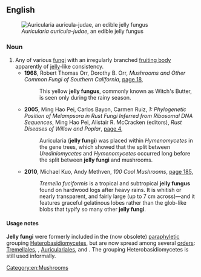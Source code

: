 ==English==
[[File:Auricularia auricula-judae Lodz(Poland)(js)01.jpg|right|thumb|''Auricularia auricula-judae'', an edible jelly fungus]]

===Noun===
{{en-noun|jelly fungi}}

# Any of various [[fungus|fungi]] with an irregularly branched [[fruiting body]] apparently of [[jelly]]-like consistency.
#* '''1968''', Robert Thomas Orr, Dorothy B. Orr, ''Mushrooms and Other Common Fungi of Southern California'', [http://books.google.com.au/books?id=XKR07yDMu6YC&pg=PA18&dq=%22jelly+fungus%22%7C%22jelly+fungi%22&hl=en&sa=X&ei=c3NKUp_1Eam1iQe8x4HICg&redir_esc=y#v=onepage&q=%22jelly%20fungus%22%7C%22jelly%20fungi%22&f=false page 18],
#*: This yellow '''jelly fungus''', commonly known as Witch's Butter, is seen only during the rainy season.
#* '''2005''', Ming Hao Pei, Carlos Bayon, Carmen Ruiz, ''1: Phylogenetic Position of Melampsora in Rust Fungi Inferred from Ribosomal DNA Sequences'', Ming Hao Pei, Alistair R. McCracken (editors), ''Rust Diseases of Willow and Poplar'', [http://books.google.com.au/books?id=oeCTeUGNuqEC&pg=PA4&dq=%22jelly+fungus%22%7C%22jelly+fungi%22&hl=en&sa=X&ei=c3NKUp_1Eam1iQe8x4HICg&redir_esc=y#v=onepage&q=%22jelly%20fungus%22%7C%22jelly%20fungi%22&f=false page 4],
#*: Auricularia ('''jelly fungi''') was placed within ''Hymenomycetes'' in the gene trees, which showed that the split between ''Urediniomycetes'' and ''Hymenomycetes'' occurred long before the split between '''jelly fungi''' and mushrooms.
#* '''2010''', Michael Kuo, Andy Methven, ''100 Cool Mushrooms'', [http://books.google.com.au/books?id=jhll7DJcnrwC&pg=PA185&dq=%22jelly+fungus%22%7C%22jelly+fungi%22&hl=en&sa=X&ei=c3NKUp_1Eam1iQe8x4HICg&redir_esc=y#v=onepage&q=%22jelly%20fungus%22%7C%22jelly%20fungi%22&f=false page 185],
#*: ''Tremella fuciformis'' is a tropical and subtropical '''jelly fungus''' found on hardwood logs after heavy rains. It is whitish or nearly transparent, and fairly large (up to 7 cm across)—and it features graceful gelatinous lobes rather than the glob-like blobs that typify so many other '''jelly fungi'''.

====Usage notes====
'''Jelly fungi''' were formerly included in the (now obsolete) [[paraphyletic]] grouping [[Heterobasidiomycetes]], but are now spread among several [[order]]s: [[Tremellales]], ''{{taxlink|Dacrymycetales|order|noshow=1}}'', [[Auriculariales]], and ''{{taxlink|Sebacinales|order|noshow=1}}''. The grouping Heterobasidiomycetes is still used informally.

[[Category:en:Mushrooms]]